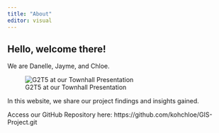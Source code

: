 ```yaml
---
title: "About"
editor: visual
---
```


## Hello, welcome there!

We are Danelle, Jayme, and Chloe.

![G2T5 at our Townhall Presentation](images/gis%20group%20pic-01.JPG){fig-align="center"}

In this website, we share our project findings and insights gained.

Access our GitHub Repository here: https://github.com/kohchloe/GIS-Project.git
